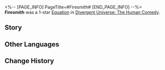<%-- [PAGE_INFO]
PageTitle=#Firesmith#
[END_PAGE_INFO] --%>
{{Removed|Equation}}
{{Equation Infobox
|period   = The Human Comedy
|rarity   = 1
|path1    = Destruction*3
|path2    = Erudition*2
|effect   = Ultimate DMG dealt by characters increases by {{Color|h|60%}}. Every 1% of HP a character loses will Charge {{Extra Effect|Brain in a Vat|61000044}} by {{Color|h|0.5%}}.
|mentions = Firesmith Clan
}}
'''Firesmith''' was a 1-star [[Divergent Universe: The Human Comedy/Equations|Equation]] in [[Divergent Universe: The Human Comedy]].

==Story==
{{Description|The fire is quenched to forge a divine army, and lava is splashing everywhere from the Warforge. After starting a fire in the forge, you slam down the heavy hammer, using just the right amount of delicate violence to repeatedly strike amidst agony. With a greenish-blue flame, you incinerate arrogant Antimatter beings until harden and sharpen into destructive weapons for the Legion.<br /><br />The old prison is broken into pieces. Dragging the marred body, you sever the chains covering your being and infuse the skills passed down through generations into the Warforge. No knowledge in this world exists to maintain peace. The slave masters long for wars, and the warlords enjoy blood. So, they hire craftsmen to forge knives and swords. The inherent purpose of such skills is to bring the universe to destruction!<br /><br />As you lift the quenching hammer, the air of death wafts toward the entire world along with the toxic gas from the Warforge.}}
<!--
==Gameplay Notes==
* 
-->
==Other Languages==
{{Other Languages
|en   = Firesmith
|zhs  = 火匠
|zht  = 火匠
|ja   = {{Rubi|火匠|かしょう}}
|ko   = 화장(火匠)
|es   = Forjado{{MC|f=ra|m=r}}
|fr   = Forgefeu
|ru   = Кузнец огня
|th   = ช่างแห่งเปลวเพลิง
|vi   = Thợ Rèn Lửa
|de   = Feuerschmied
|id   = Firesmith
|pt   = Artesão de Fogo
}}

==Change History==
{{Change History|2.3}}